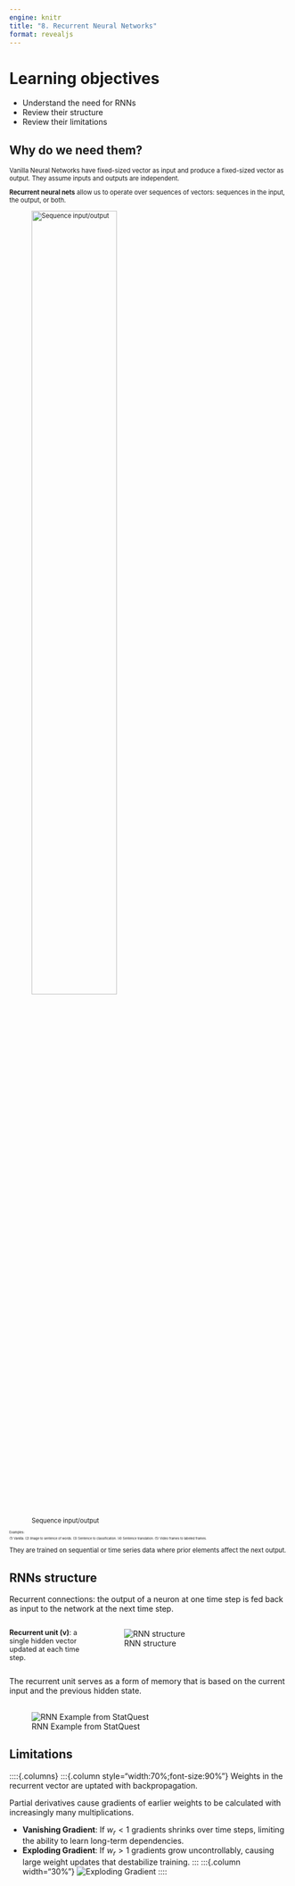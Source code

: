 ```yaml
---
engine: knitr
title: "8. Recurrent Neural Networks"
format: revealjs
---
```


# Learning objectives

::: nonincremental
- Understand the need for RNNs
- Review their structure
- Review their limitations
:::

## Why do we need them?

:::{style='font-size:80%'}
Vanilla Neural Networks have fixed-sized vector as input and produce a fixed-sized vector as output. They assume inputs and outputs are independent.

**Recurrent neural nets**  allow us to operate over sequences of vectors: sequences in the input, the output, or both. 
 
 
 ![Sequence input/output](images/rnn_diags.jpeg){.nostretch fig-align="center" width="60%"}
 
:::{style='font-size:50%'}
Examples:

\(1\) Vanilla. (2) Image to sentence of words. (3) Sentence to classification. (4) Sentence translation. (5) Video frames to labeled frames.
:::

They are trained on sequential or time series data where prior elements affect the next output.
::: 

## RNNs structure

Recurrent connections: the output of a neuron at one time step is fed back as input to the network at the next time step.

::::{.columns}
:::{.column style="width:30%;font-size:90%"}
**Recurrent unit (v)**: a single hidden vector updated at each time step. 
:::

:::{.column width="70%"}
![RNN structure](images/rnn.webp){.nostretch width="70%}
:::
::::

The recurrent unit serves as a form of memory that is based on the current input and the previous hidden state.

##

![RNN Example from StatQuest](images/rnn_example.png)


## Limitations

::::{.columns}
:::{.column style="width:70%;font-size:90%"}
Weights in the recurrent vector are uptated with backpropagation.

Partial derivatives cause gradients of earlier weights to be calculated with increasingly many multiplications. 

- **Vanishing Gradient**: If $w_r < 1$ gradients shrinks over time steps, limiting the ability to learn long-term dependencies.
- **Exploding Gradient**: If $w_r > 1$ gradients grow uncontrollably, causing large weight updates that destabilize training.
:::
:::{.column width="30%"}
![Exploding Gradient](images/rnn_gradients.png)
::::


